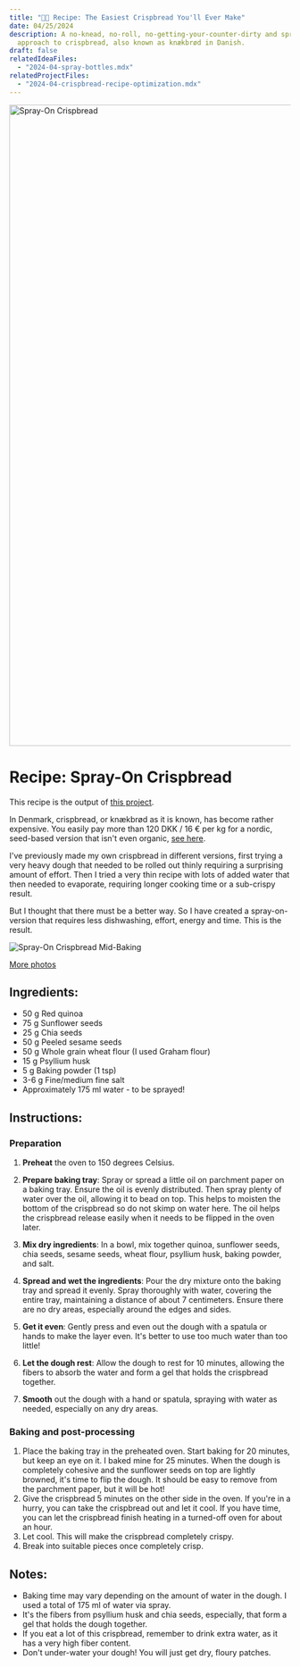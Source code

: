 ```yaml
---
title: "👨‍🍳 Recipe: The Easiest Crispbread You'll Ever Make"
date: 04/25/2024
description: A no-knead, no-roll, no-getting-your-counter-dirty and spray-on
  approach to crispbread, also known as knækbrød in Danish.
draft: false
relatedIdeaFiles:
  - "2024-04-spray-bottles.mdx"
relatedProjectFiles:
  - "2024-04-crispbread-recipe-optimization.mdx"
---
```


<img width="1721" height="1149" alt="Spray-On Crispbread" src="https://lh3.googleusercontent.com/pw/AP1GczPUg_JDaYL1CQHuPvQWgt5MyMAaz0YURkPiU1Mf1eM4n8AIhekJH46gEFj4sGSqjWe0OZ3WZkh9cVwrKeUzL0-9_vZSKPB_TG4wEvPoorKD07xEYq4zVgGIZKTgW5cEVj2KU7dq-fCLKTqexwk4Rpspig=w2580-h1722-s-no-gm?"/><br/>

# Recipe: Spray-On Crispbread
This recipe is the output of [this project](/projects/crispbread-recipe-optimization).

In Denmark, crispbread, or knækbrød as it is known, has become rather expensive. You easily pay more than 120 DKK / 16 € per kg for a nordic, seed-based version that isn't even organic, [see here](https://shop.rema1000.dk/kolonial/kiks-kager-knaekbrod). 

I've previously made my own crispbread in different versions, first trying a very heavy dough that needed to be rolled out thinly requiring a surprising amount of effort. Then I tried a very thin recipe with lots of added water that then needed to evaporate, requiring longer cooking time or a sub-crispy result.

But I thought that there must be a better way. So I have created a spray-on-version that requires less dishwashing, effort, energy and time. This is the result.


<img alt="Spray-On Crispbread Mid-Baking" src="https://lh3.googleusercontent.com/pw/AP1GczPZgd9HKznlHEwsMJaLUt-56T2MDRd4CXwdgycyxFgGvmBKepqL8FUxcojYe9ByuiB1bYlkiAbbA8XE66hzQ7AkMf-epw_cW4fiTytwYmeO_YDUhueEJdCy_7yIOMyskyqRcJKtYK37VTijssP6etqQOg=w2296-h1722-s-no-gm?"/>


[More photos](https://photos.app.goo.gl/bMjqQVvTLkzmRETB8)
## Ingredients:
- 50 g Red quinoa
- 75 g Sunflower seeds
- 25 g Chia seeds
- 50 g Peeled sesame seeds
- 50 g Whole grain wheat flour (I used Graham flour)
- 15 g Psyllium husk
- 5 g Baking powder (1 tsp)
- 3-6 g Fine/medium fine salt
- Approximately 175 ml water - to be sprayed!

## Instructions:
### Preparation

1. **Preheat** the oven to 150 degrees Celsius.
2. **Prepare baking tray**: Spray or spread a little oil on parchment paper on a baking tray. Ensure the oil is evenly distributed. Then spray plenty of water over the oil, allowing it to bead on top. This helps to moisten the bottom of the crispbread so do not skimp on water here. The oil helps the crispbread release easily when it needs to be flipped in the oven later.


3. **Mix dry ingredients**: In a bowl, mix together quinoa, sunflower seeds, chia seeds, sesame seeds, wheat flour, psyllium husk, baking powder, and salt.


4. **Spread and wet the ingredients**: Pour the dry mixture onto the baking tray and spread it evenly. Spray thoroughly with water, covering the entire tray, maintaining a distance of about 7 centimeters. Ensure there are no dry areas, especially around the edges and sides. 
5. **Get it even**: Gently press and even out the dough with a spatula or hands to make the layer even. It's better to use too much water than too little!


6. **Let the dough rest**: Allow the dough to rest for 10 minutes, allowing the fibers to absorb the water and form a gel that holds the crispbread together.
7. **Smooth** out the dough with a hand or spatula, spraying with water as needed, especially on any dry areas.

### Baking and post-processing
1. Place the baking tray in the preheated oven. Start baking for 20 minutes, but keep an eye on it. I baked mine for 25 minutes. When the dough is completely cohesive and the sunflower seeds on top are lightly browned, it's time to flip the dough. It should be easy to remove from the parchment paper, but it will be hot!
2. Give the crispbread 5 minutes on the other side in the oven. If you're in a hurry, you can take the crispbread out and let it cool. If you have time, you can let the crispbread finish heating in a turned-off oven for about an hour.
3. Let cool. This will make the crispbread completely crispy.
4. Break into suitable pieces once completely crisp.

## Notes:
- Baking time may vary depending on the amount of water in the dough. I used a total of 175 ml of water via spray.
- It's the fibers from psyllium husk and chia seeds, especially, that form a gel that holds the dough together.
- If you eat a lot of this crispbread, remember to drink extra water, as it has a very high fiber content.
- Don't under-water your dough! You will just get dry, floury patches.
